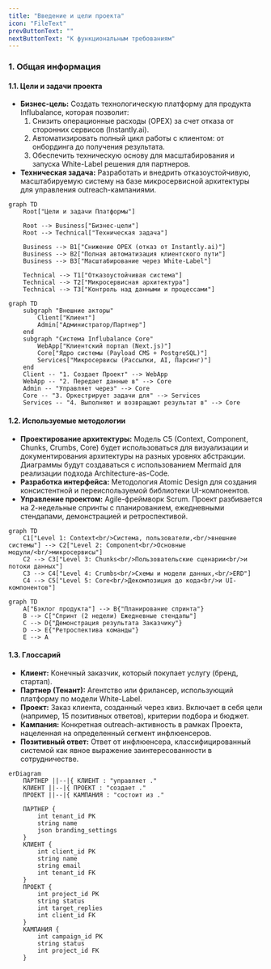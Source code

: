 ```yaml
---
title: "Введение и цели проекта"
icon: "FileText"
prevButtonText: ""
nextButtonText: "К функциональным требованиям"
---
```


### **1. Общая информация**

#### **1.1. Цели и задачи проекта**

*   **Бизнес-цель:** Создать технологическую платформу для продукта Influbalance, которая позволит:
    1.  Снизить операционные расходы (OPEX) за счет отказа от сторонних сервисов (Instantly.ai).
    2.  Автоматизировать полный цикл работы с клиентом: от онбординга до получения результата.
    3.  Обеспечить техническую основу для масштабирования и запуска White-Label решения для партнеров.
*   **Техническая задача:** Разработать и внедрить отказоустойчивую, масштабируемую систему на базе микросервисной архитектуры для управления outreach-кампаниями.

```mermaid
graph TD
    Root["Цели и задачи Платформы"]
    
    Root --> Business["Бизнес-цели"]
    Root --> Technical["Техническая задача"]
    
    Business --> B1["Снижение OPEX (отказ от Instantly.ai)"]
    Business --> B2["Полная автоматизация клиентского пути"]
    Business --> B3["Масштабирование через White-Label"]
    
    Technical --> T1["Отказоустойчивая система"]
    Technical --> T2["Микросервисная архитектура"]
    Technical --> T3["Контроль над данными и процессами"]
```

```mermaid
graph TD
    subgraph "Внешние акторы"
        Client["Клиент"]
        Admin["Администратор/Партнер"]
    end
    subgraph "Система Influbalance Core"
        WebApp["Клиентский портал (Next.js)"]
        Core["Ядро системы (Payload CMS + PostgreSQL)"]
        Services["Микросервисы (Рассылки, AI, Парсинг)"]
    end
    Client -- "1. Создает Проект" --> WebApp
    WebApp -- "2. Передает данные в" --> Core
    Admin -- "Управляет через" --> Core
    Core -- "3. Оркестрирует задачи для" --> Services
    Services -- "4. Выполняют и возвращают результат в" --> Core
```

#### **1.2. Используемые методологии**

*   **Проектирование архитектуры:** Модель C5 (Context, Component, Chunks, Crumbs, Core) будет использоваться для визуализации и документирования архитектуры на разных уровнях абстракции. Диаграммы будут создаваться с использованием Mermaid для реализации подхода Architecture-as-Code.
*   **Разработка интерфейса:** Методология Atomic Design для создания консистентной и переиспользуемой библиотеки UI-компонентов.
*   **Управление проектом:** Agile-фреймворк Scrum. Проект разбивается на 2-недельные спринты с планированием, ежедневными стендапами, демонстрацией и ретроспективой.

```mermaid
graph TD
    C1["Level 1: Context<br/>Система, пользователи,<br/>внешние системы"] --> C2["Level 2: Component<br/>Основные модули/<br/>микросервисы"]
    C2 --> C3["Level 3: Chunks<br/>Пользовательские сценарии<br/>и потоки данных"]
    C3 --> C4["Level 4: Crumbs<br/>Схемы и модели данных,<br/>ERD"]
    C4 --> C5["Level 5: Core<br/>Декомпозиция до кода<br/>и UI-компонентов"]
```

```mermaid
graph TD
    A["Бэклог продукта"] --> B{"Планирование спринта"}
    B --> C["Спринт (2 недели) Ежедневные стендапы"]
    C --> D{"Демонстрация результата Заказчику"}
    D --> E{"Ретроспектива команды"}
    E --> A
```

#### **1.3. Глоссарий**

*   **Клиент:** Конечный заказчик, который покупает услугу (бренд, стартап).
*   **Партнер (Тенант):** Агентство или фрилансер, использующий платформу по модели White-Label.
*   **Проект:** Заказ клиента, созданный через квиз. Включает в себя цели (например, 15 позитивных ответов), критерии подбора и бюджет.
*   **Кампания:** Конкретная outreach-активность в рамках Проекта, нацеленная на определенный сегмент инфлюенсеров.
*   **Позитивный ответ:** Ответ от инфлюенсера, классифицированный системой как явное выражение заинтересованности в сотрудничестве.

```mermaid
erDiagram
    ПАРТНЕР ||--|{ КЛИЕНТ : "управляет ."
    КЛИЕНТ ||--|{ ПРОЕКТ : "создает ."
    ПРОЕКТ ||--|{ КАМПАНИЯ : "состоит из ."

    ПАРТНЕР {
        int tenant_id PK
        string name
        json branding_settings
    }
    КЛИЕНТ {
        int client_id PK
        string name
        string email
        int tenant_id FK
    }
    ПРОЕКТ {
        int project_id PK
        string status
        int target_replies
        int client_id FK
    }
    КАМПАНИЯ {
        int campaign_id PK
        string status
        int project_id FK
    }
```
